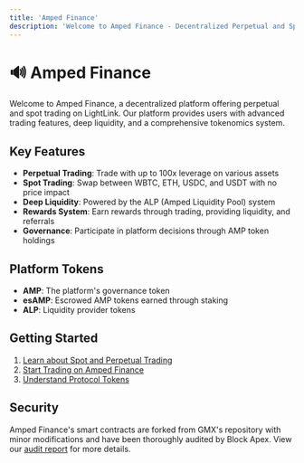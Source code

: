 ```yaml
---
title: 'Amped Finance'
description: 'Welcome to Amped Finance - Decentralized Perpetual and Spot Trading'
---
```


# 🔊 Amped Finance

Welcome to Amped Finance, a decentralized platform offering perpetual and spot trading on LightLink. Our platform provides users with advanced trading features, deep liquidity, and a comprehensive tokenomics system.

## Key Features

- **Perpetual Trading**: Trade with up to 100x leverage on various assets
- **Spot Trading**: Swap between WBTC, ETH, USDC, and USDT with no price impact
- **Deep Liquidity**: Powered by the ALP (Amped Liquidity Pool) system
- **Rewards System**: Earn rewards through trading, providing liquidity, and referrals
- **Governance**: Participate in platform decisions through AMP token holdings

## Platform Tokens

- **AMP**: The platform's governance token
- **esAMP**: Escrowed AMP tokens earned through staking
- **ALP**: Liquidity provider tokens

## Getting Started

1. [Learn about Spot and Perpetual Trading](/perpetuals-and-spot-trading/what-is-spot-and-perps-trading)
2. [Start Trading on Amped Finance](/perpetuals-and-spot-trading/perps-trading-on-amped-finance)
3. [Understand Protocol Tokens](/protocol-tokens/overview)

## Security

Amped Finance's smart contracts are forked from GMX's repository with minor modifications and have been thoroughly audited by Block Apex. View our [audit report](/audit) for more details.
